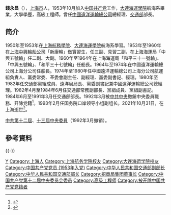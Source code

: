 '''錢永昌'''（{{bd|1933年|4月|2021年|10月31日|catIdx=Qian钱}}），[[上海市|上海市]]人，1953年10月加入[[中国共产党|中国共产党]]工作，[[大连海事大学|大連海運學院]]航海系畢業，大學學歷，高級工程師。曾任[[中远集团|中國遠洋運輸總公司]]總經理、[[中华人民共和国交通运输部|交通部]]部長。

==简介==
1950年至1953年在[[上海航務學院|上海航務學院]]、[[大连海事大学|大連海運學院]]航海系學習。1953年至1960年在[[上海中興輪船公司|上海中興輪船公司]]「新康輪」做實習生，任三副、見習二副，在上海海運局「中興五號輪」任二副、大副。1960年至1964年在上海海運局「和平三十一號輪」、「中興五號輪」、「和平三十七號輪」任船長。1964年至1974年在中國遠洋運輸總公司上海分公司任船長。1974年至1980年任中國遠洋運輸總公司上海分公司航運組負責人、黨委常委、革委會副主任、副經理、黨委副書記、經理。1980年至1982年任交通部黨組成員、遠洋局局長、黨委副書記兼中國遠洋運輸總公司總經理。1982年4月至1984年6月任交通部常務副部長、黨組成員、黨組副書記。1984年6月至1991年3月任交通部部長。1992年3月被[[中国共产党中央委员会|中共中央]]撤銷中央委員職務、开除党籍<ref>{{cite web|url=http://news.takungpao.com/special/szqh_dbzhongwei|title=马浩亮:那些年递补的中央委员|publisher=大公网|date=2014-10-23|accessdate=2021-11-15|archive-date=2021-11-15|archive-url=https://web.archive.org/web/20211115154035/http://news.takungpao.com/special/szqh_dbzhongwei/|dead-url=no}}</ref>。1993年2月任国务院口岸领导小组副组长。2021年10月31日，在上海逝世<ref>{{cite web|url=http://www.news.cn/politics/2021-11/11/c_1128054019.htm|title=钱永昌同志逝世|publisher=新华网|date=2021-11-11|accessdate=2021-11-15|archive-date=2021-11-15|archive-url=https://web.archive.org/web/20211115154026/http://www.news.cn/politics/2021-11/11/c_1128054019.htm|dead-url=no}}</ref>。

[[中国共产党第十二届中央委员会委员列表|中共第十二屆]]、[[中国共产党第十三届中央委员会委员列表|十三屆中央委員]]（1992年3月撤销）。

== 參考資料 ==
{{reflist}}

{{-}}
{{start box}}
{{s-gov|prc}}
{{s-before|[[李清_(1920年)|李清]]}}
{{s-title|[[中华人民共和国交通部|中华人民共和国交通部]]部长|1984年7月－1991年3月}}
{{s-after|[[黄镇东|黄镇东]]}}
{{s-bus}}
{{s-before|[[彭德清|彭德清]]}}
{{s-title|[[招商局集团|招商局集团]]董事长|1985年－1990年}}
{{s-after|[[黄镇东|黄镇东]]}}
{{end box}}

{{中华人民共和国交通运输部部长}}
{{第6届国务院}}
{{第7届国务院}}

{{DEFAULTSORT:Qian钱}}
[[Category:錢姓|Y]]
[[Category:上海人|Category:上海人]]
[[Category:上海航务学院校友|Category:上海航务学院校友]]
[[Category:大连海运学院校友|Category:大连海运学院校友]]
[[Category:中国共产党党员_(1953年入党)|Category:中国共产党党员 (1953年入党)]]
[[Category:中华人民共和国交通部副部长|Category:中华人民共和国交通部副部长]]
[[Category:中华人民共和国交通部部长|Category:中华人民共和国交通部部长]]
[[Category:招商局集团董事长|Category:招商局集团董事长]]
[[Category:中国共产党第十二届中央委员会委员|Category:中国共产党第十二届中央委员会委员]]
[[Category:高级工程师|Category:高级工程师]]
[[Category:被开除中国共产党党籍者|Category:被开除中国共产党党籍者]]